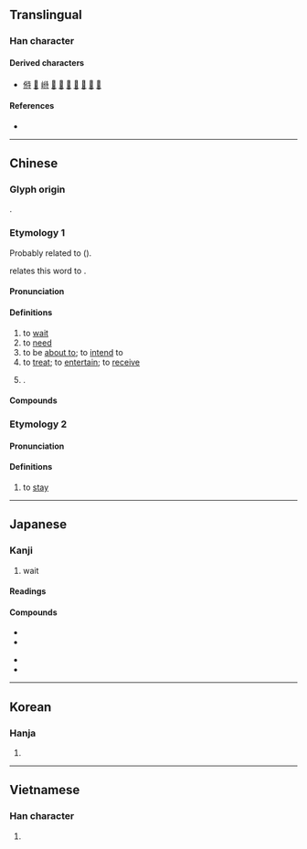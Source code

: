 {{character info}}
==Translingual==

===Han character===
{{Han char|rn=60|rad=彳|as=06|sn=9|four=24241|canj=HOGDI|ids=⿰彳寺}}

====Derived characters====
* [[偫]] [[𠸤]] [[崻]] [[𢱜]] [[𣹘]] [[𤋵]] [[𦞒]] [[𧛶]] [[𦃀]] [[𨃉]]

====References====
* {{Han ref|kx=0366.050|dkj=10085|dj=0686.110|hdz=20818.070|uh=5F85|ud=24453|bh=ABDD|bd=43997}}

----

==Chinese==

===Glyph origin===
{{Han etym}}
{{Han compound|彳|寺|ls=psc|c1=s|c2=p}}.

===Etymology 1===
{{zh-forms}}
Probably related to {{ltc-l|等|id=2|to wait}} ({{zh-ref|Wang, 1982}}).

{{zh-ref|Karlgren (1956)}} relates this word to {{och-l|侍|to serve; to wait upon}}.

{{etystub|zh}}

====Pronunciation====
{{zh-pron
|m=dài
|m-s=dai4
|c=doi6
|c-t=oi5
|g=tai5
|h=pfs=thai;gd=tai4
|j=dai3
|mb=duòi/dài
|mb_note=duòi - vernacular; dài - literary
|md=dâi
|mn=xm,zz,tw:tāi/qz:tǎi/xm,zz,jj,tw:thāi/qz:thǎi
|mn_note=tāi/tǎi - vernacular; thāi/thǎi - literary
|mn-t=tai6
|w=3de
|x=dai4
|mc=y
|oc=y
|cat=v,pn
}}

====Definitions====
{{zh-hanzi}}

# to [[wait]]
# to [[need]]
# to be [[about to]]; to [[intend]] to
# to [[treat]]; to [[entertain]]; to [[receive]]
# {{surname|zh}}.

====Compounds====
{{zh-der|待不見|待人接物|待機|另眼相待|席珍待聘|坐以待斃|待業|待人處世|久待|待慢|亟待|急不可待|倚馬可待|待人處事|待斃|交待|待質|延頸待刃|待媒|可待|刮目相待|可待因|寬待|另眼看待|慢待|含苞待放|厚待|待考|怕不待|安坐待斃|待賈|待詔|待見|待罪羔羊|待產室|待理不理|待機而動|待東|待期|待時而舉|待時而動|待時守分|待時|待旦|待承|待年|待客廳|待客|待字閨中|待字|待好|待報|待售|待古|待制|待到|待價藏珠|待價而沽|待人|待一會兒|企足而待|嗷嗷待哺|待遇|待命|優待月票|待查|優待|優待券|坐而待旦|屈己待人|待產|吐哺待賢|待中|急待|待剛來|以禮相待|守株待兔|善待|對待|恭己待人|不待|待機位置|守先待後|差別待遇|只待|優惠待遇|少待|坐而待斃|便待|偏待|卻待|待罪|不待蓍龜|以逸待勞|待不了|坐以待旦|待茶|待月西廂|不待要|嚴陣以待|包待制|待漏|待物|停待|以佚待勞|待伏|擔待|招待|敢待|推誠待物|相待如賓|枕戈待旦|拭目以待|折節待士|正待|欲待|決不待時|當待|拭目而待|整裝待發|懶待|相待|留待|用逸待勞|祗待|招待券|百端待舉|看待|相待而成|束手待斃|接待|接待員|款待|直待|指日可待|更待何時|百廢待舉|更待干罷|斂手待斃|有待|期待|枕戈待敵|時不我待|掃榻以待|招待所|特惠待遇|賓待|管待|虐待狂|蹺足而待|等待|翹足而待|須待|被虐待狂|虛左以待|計日而待|處世待人|虛位以待|韞櫝待價|韜晦待時|靜待|館待|迎風待月|紅絲待選|蓄勢待發|耽待|逸以待勞|迫不及待|虐待|蘊奇待價|虧待|苦待|藏器待時|自不待言|薄待|待陽|待避}}

===Etymology 2===
{{zh-forms|alt=呆}}
{{rfe|zh}}

====Pronunciation====
{{zh-pron
|m=dāi
|c=doi6,daai1
|c-t=oi5
|j=dai1
|mn-t=tai6
|cat=v
}}

====Definitions====
{{zh-hanzi}}

# to [[stay]]

{{zh-cat|Elementary}}

----

==Japanese==

===Kanji===
{{ja-kanji|grade=3|rs=彳06}}

# wait

====Readings====
{{ja-readings
|goon=だい
|kanon=たい
|kun=ま-つ
}}

====Compounds====
{{top3}}
* {{ja-r|待%機|たい%き}}
* {{ja-r|待%望|たい%ぼう}}
{{mid3}}
* {{ja-r|待%合%室|まち%あい%しつ}}
* {{ja-r|期%待|き%たい}}
{{bottom}}

----

==Korean==

===Hanja===
{{ko-hanja|기다리다|기다릴|대}}

# {{hanja form of|대|[[wait]]}}

----

==Vietnamese==

===Han character===
{{vi-readings|reading=đãi, đảy, đậy, đẩy, đẫy, đợi, rãi, dợi, đất, được|rs=彳06}}

# {{rfdef|vi|sort=彳06}}